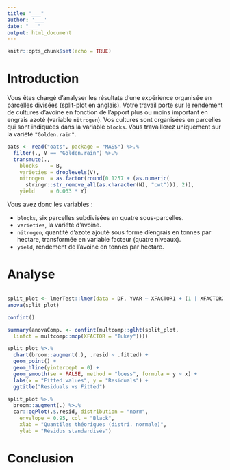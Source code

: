 ```yaml
---
title: "___"
author: '___'
date: "___"
output: html_document
---
```


```r
knitr::opts_chunk$set(echo = TRUE)

```

# Introduction

Vous êtes chargé d'analyser les résultats d'une expérience organisée en parcelles divisées (split-plot en anglais). Votre travail porte sur le rendement de cultures d'avoine en fonction de l'apport plus ou moins important en engrais azoté (variable `nitrogen`). Vos cultures sont organisées en parcelles qui sont indiquées dans la variable `blocks`. Vous travaillerez uniquement sur la variété `"Golden.rain"`.

<!--# Le code ci-dessous importe et remanie le tableau de données à utiliser pour vous. -->

```r
oats <- read("oats", package = "MASS") %>.%
  filter(., V == "Golden.rain") %>.%
  transmute(., 
    blocks    = B,
    varieties = droplevels(V),
    nitrogen  = as.factor(round(0.1257 + (as.numeric(
      stringr::str_remove_all(as.character(N), "cwt"))), 2)), 
    yield     = 0.063 * Y) 
```

Vous avez donc les variables\ :

- `blocks`, six parcelles subdivisées en quatre sous-parcelles.
- `varieties`, la variété d'avoine.
- `nitrogen`, quantité d'azote ajouté sous forme d'engrais en tonnes par hectare, transformée en variable facteur (quatre niveaux).
- `yield`, rendement de l'avoine en tonnes par hectare.

# Analyse

<!--% Réalisez un premier graphique en nuage de points pour visualiser la variation de rendement en fonction des parcelles et de l'ajout d'azote. Commentez en maximum 2 phrases en dessous (ce graphique est-il le plus adapté ? Pourquoi ?). -->

```r

```

<!--% Complétez l'instruction suivante pour créer un modèle split-plot. Déterminez judicieusement XFACTOR1 et XFACTOR2. Interprétez en maximum 2 phrases le résultat obtenu. -->

```r
split_plot <- lmerTest::lmer(data = DF, YVAR ~ XFACTOR1 + (1 | XFACTOR2))
anova(split_plot)
```

<!--% Calculez l'intervalle de confiance et déterminez s'il convient de rejeter $H_0$ ou non en une phrase en dessous. -->

```r
confint()
```

<!--% Réalisez le test de comparaison multiple et interprétez le résultat en 3 phrases maximum en dessous. -->

```r
summary(anovaComp. <- confint(multcomp::glht(split_plot,
  linfct = multcomp::mcp(XFACTOR = "Tukey"))))
```

<!--% Vérifiez la répartition des résidus avec un graphique des résidus par rapport aux prédictions du modèle et interprétez le résultat en 2 phases maximum. -->

```r
split_plot %>.%
  chart(broom::augment(.), .resid ~ .fitted) +
  geom_point() +
  geom_hline(yintercept = 0) +
  geom_smooth(se = FALSE, method = "loess", formula = y ~ x) +
  labs(x = "Fitted values", y = "Residuals") +
  ggtitle("Residuals vs Fitted")
```

<!--% Vérifiez la distribution Normale des résidus et expliquez ce que vous obtenez. -->

```r
split_plot %>.%
  broom::augment(.) %>.%
  car::qqPlot(.$.resid, distribution = "norm",
    envelope = 0.95, col = "Black",
    xlab = "Quantiles théoriques (distri. normale)",
    ylab = "Résidus standardisés")
```


# Conclusion

<!--% Terminez par une conclusion générale sur le projet -->

